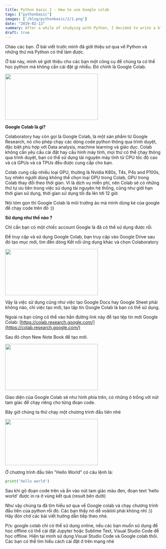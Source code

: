 ```yaml
---
title: Python basic 2 - How to use Google colab
tags: ["pythonbasic"]
images: ['/blog/pythonbasic/2/1.png']
date: "2019-02-13"
summary: After a while of studying with Python, I decided to write a blog to summarize what I have learned or my way of learning about this language.
draft: true
---
```


Chào các bạn. Ở bài viết trước mình đã giới thiệu sơ qua về Python và những thứ mà Python có thể làm được. 

Ở bài này, mình sẽ giới thiệu cho các bạn một công cụ để chúng ta có thể học python mà không cần cài đặt gì nhiều. Đó chính là Google Colab.

<Image src="/blog/pythonbasic/2/1.png" width="300" height="150" />

__Google Colab là gì?__

Colaboratory hay còn gọi là Google Colab, là một sản phẩm từ Google Research, nó cho phép chạy các dòng code python thông qua trình duyệt, đặc biệt phù hợp với Data analysis, machine learning và giáo dục. Colab không cần yêu cầu cài đặt hay cấu hình máy tính, mọi thứ có thể chạy thông qua trình duyệt, bạn có thể sử dụng tài nguyên máy tính từ CPU tốc độ cao và cả GPUs và cả TPUs đều được cung cấp cho bạn. 

Colab cung cấp nhiều loại GPU, thường là Nvidia K80s, T4s, P4s and P100s, tuy nhiên người dùng không thể chọn loại GPU trong Colab, GPU trong Colab thay đổi theo thời gian. Vì là dịch vụ miễn phí, nên Colab sẽ có những thứ tự ưu tiên trong việc sử dụng tài nguyên hệ thống, cũng như giới hạn thời gian sử dụng, thời gian sử dụng tối đa lên tới 12 giờ.

Nói tóm gọn thí Google Colab là môi trường ảo mà mình dùng ké của google để chạy code trên đó :))

__Sử dụng như thế nào ?__

Chỉ cần bạn có một chiếc account Google là đã có thể sử dụng được rồi.

Để truy cập và sử dụng Google Colab, bạn truy cập vào Google Drive sau đó tạo mục mới, tìm đến dòng Kết nối ứng dụng khác và chọn Colaboratory

<Image src="/blog/pythonbasic/2/2.png" width="300" height="150" />

Vậy là việc sử dụng cũng như việc tạo Google Docs hay Google Sheet phải không nào, chỉ việc tạo mới, tạo tập tin Google Colab là bạn có thể sử dụng.

Ngoài ra bạn cũng có thể vào hẳn đường link này để tạo tệp tin mới Google Colab: [https://colab.research.google.com/](https://colab.research.google.com/)

Sau đó chọn New Note Book để tạo mới.

<Image src="/blog/pythonbasic/2/3.png" width="300" height="150" />

Giao diện của Google Colab sẽ như hình phía trên, có những ô trống với nút tam giác để chạy riêng cho từng đoạn code. 

Bây giờ chúng ta thử chạy một chương trình đầu tiên nhé

<Image src="/blog/pythonbasic/2/4.png" width="300" height="150" />

Ở chương trình đầu tiên "Hello World" có câu lệnh là:

```py
print('hello world')
```

Sau khi gõ đoạn code trên và ấn vào nút tam giác màu đen,  đoạn text 'hello world' được in ra ở vùng kết quả (result bên dưới)

Như vậy chúng ta đã tìm hiểu sơ qua về Google colab và chạy chương trình đầu tiên của python rồi đó. Các bạn thấy nó dễ voãiiiiii phải không nhỉ :)) Hãy đón chờ các bài viết hướng dẫn tiếp theo nhé.

P/s: google colab chỉ có thể sử dụng online, nếu các bạn muốn sử dụng để học offline có thể cài đặt Jupyter hoặc Sublime Text, Visual Studio Code để học offline. Hiện tại mình sử dụng Visual Studio Code và Google colab thôi. Các bạn có thể tìm hiểu cách cài đặt ở trên mạng nhé